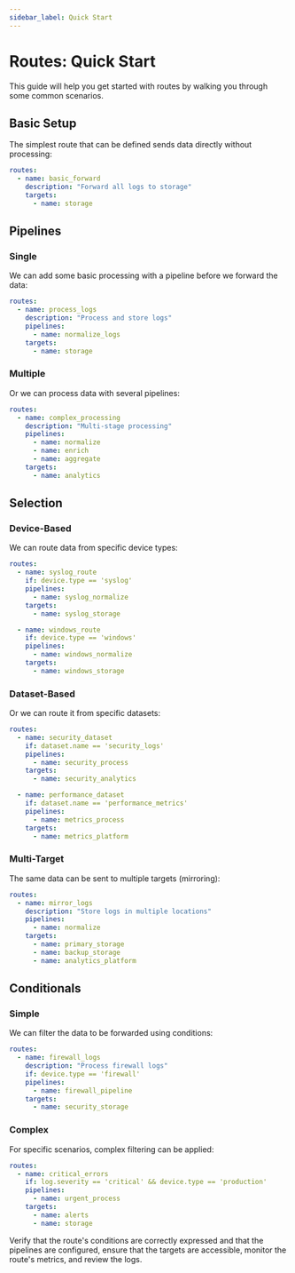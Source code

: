 ```yaml
---
sidebar_label: Quick Start
---
```


# Routes: Quick Start

This guide will help you get started with routes by walking you through some common scenarios.

## Basic Setup

The simplest route that can be defined sends data directly without processing:

```yaml
routes:
  - name: basic_forward
    description: "Forward all logs to storage"
    targets:
      - name: storage
```

## Pipelines

### Single

We can add some basic processing with a pipeline before we forward the data:

```yaml
routes:
  - name: process_logs
    description: "Process and store logs"
    pipelines:
      - name: normalize_logs
    targets:
      - name: storage
```

### Multiple

Or we can process data with several pipelines:

```yaml
routes:
  - name: complex_processing
    description: "Multi-stage processing"
    pipelines:
      - name: normalize
      - name: enrich
      - name: aggregate
    targets:
      - name: analytics
```

## Selection

### Device-Based

We can route data from specific device types:

```yaml
routes:
  - name: syslog_route
    if: device.type == 'syslog'
    pipelines:
      - name: syslog_normalize
    targets:
      - name: syslog_storage

  - name: windows_route
    if: device.type == 'windows'
    pipelines:
      - name: windows_normalize
    targets:
      - name: windows_storage
```

### Dataset-Based

Or we can route it from specific datasets:

```yaml
routes:
  - name: security_dataset
    if: dataset.name == 'security_logs'
    pipelines:
      - name: security_process
    targets:
      - name: security_analytics

  - name: performance_dataset
    if: dataset.name == 'performance_metrics'
    pipelines:
      - name: metrics_process
    targets:
      - name: metrics_platform
```

### Multi-Target

The same data can be sent to multiple targets (mirroring):

```yaml
routes:
  - name: mirror_logs
    description: "Store logs in multiple locations"
    pipelines:
      - name: normalize
    targets:
      - name: primary_storage
      - name: backup_storage
      - name: analytics_platform
```

## Conditionals

### Simple

We can filter the data to be forwarded using conditions:

```yaml
routes:
  - name: firewall_logs
    description: "Process firewall logs"
    if: device.type == 'firewall'
    pipelines:
      - name: firewall_pipeline
    targets:
      - name: security_storage
```

### Complex

For specific scenarios, complex filtering can be applied:

```yaml
routes:
  - name: critical_errors
    if: log.severity == 'critical' && device.type == 'production'
    pipelines:
      - name: urgent_process
    targets:
      - name: alerts
      - name: storage
```

Verify that the route's conditions are correctly expressed and that the pipelines are configured, ensure that the targets are accessible, monitor the route's metrics, and review the logs.
